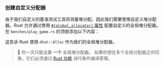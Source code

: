 
### 创建自定义分配器

由于我们自定义的基准测试工具将测量堆分配，因此我们需要使用自定义堆分配器。Rust 允许通过使用 [ `#[global_allocator]` 属性][rust global allocator] 配置自定义的全局堆分配器。在 `benches/play_game.rs` 的顶部添加以下内容：

<PlayGameAlloc />

这告诉 Rust 使用 `dhat::Alloc` 作为我们的全局堆分配器。

> 🐰 你一次只能设置 **一个** 全局堆分配器。
> 如果你想在多个全局分配器之间切换，它们必须通过 [Rust 功能][rust features] 进行条件编译管理。

[rust global allocator]: https://doc.rust-lang.org/std/alloc/index.html#the-global_allocator-attribute
[rust features]: https://doc.rust-lang.org/cargo/reference/features.html